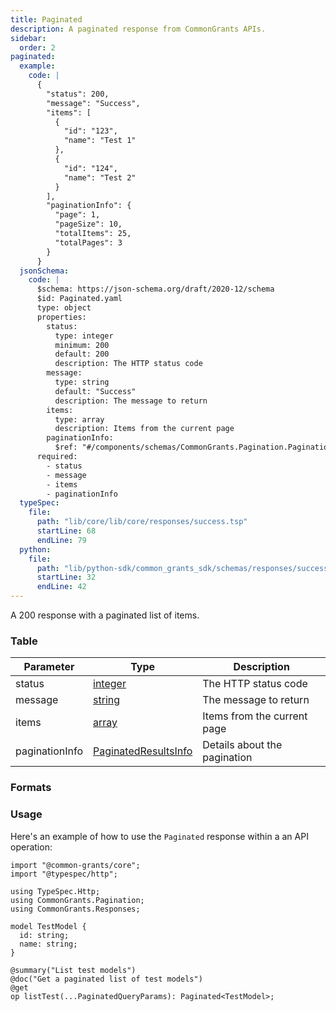 ```yaml
---
title: Paginated
description: A paginated response from CommonGrants APIs.
sidebar:
  order: 2
paginated:
  example:
    code: |
      {
        "status": 200,
        "message": "Success",
        "items": [
          {
            "id": "123",
            "name": "Test 1"
          },
          {
            "id": "124",
            "name": "Test 2"
          }
        ],
        "paginationInfo": {
          "page": 1,
          "pageSize": 10,
          "totalItems": 25,
          "totalPages": 3
        }
      }
  jsonSchema:
    code: |
      $schema: https://json-schema.org/draft/2020-12/schema
      $id: Paginated.yaml
      type: object
      properties:
        status:
          type: integer
          minimum: 200
          default: 200
          description: The HTTP status code
        message:
          type: string
          default: "Success"
          description: The message to return
        items:
          type: array
          description: Items from the current page
        paginationInfo:
          $ref: "#/components/schemas/CommonGrants.Pagination.PaginationInfo"
      required:
        - status
        - message
        - items
        - paginationInfo
  typeSpec:
    file:
      path: "lib/core/lib/core/responses/success.tsp"
      startLine: 68
      endLine: 79
  python:
    file:
      path: "lib/python-sdk/common_grants_sdk/schemas/responses/success.py"
      startLine: 32
      endLine: 42
---
```



A 200 response with a paginated list of items.

### Table

| Parameter      | Type                                                              | Description                  |
| -------------- | ----------------------------------------------------------------- | ---------------------------- |
| status         | [integer](/protocol/types/numeric#integer)                        | The HTTP status code         |
| message        | [string](/protocol/types/string#string)                           | The message to return        |
| items          | [array](/protocol/types/other#array)                              | Items from the current page  |
| paginationInfo | [PaginatedResultsInfo](/protocol/pagination#paginatedresultsinfo) | Details about the pagination |

### Formats

<SchemaFormatTabs
  example={frontmatter.paginated.example}
  jsonSchema={frontmatter.paginated.jsonSchema}
  typeSpec={frontmatter.paginated.typeSpec}
  python={frontmatter.paginated.python}
/>

### Usage

Here's an example of how to use the `Paginated` response within a an API operation:

```typespec
import "@common-grants/core";
import "@typespec/http";

using TypeSpec.Http;
using CommonGrants.Pagination;
using CommonGrants.Responses;

model TestModel {
  id: string;
  name: string;
}

@summary("List test models")
@doc("Get a paginated list of test models")
@get
op listTest(...PaginatedQueryParams): Paginated<TestModel>;
```
